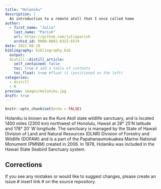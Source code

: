 ```yaml
---
title: "Holaniku"
description: |
  An introduction to a remote atoll that I once called home
author:
  - first_name: "Julia"
    last_name: "Parish"
    url: https://github.com/juliaparish
    orchid_id: 0000-0002-8323-6574
date: 2021-08-10
bibliography: bibliography.bib
  output:
  distill::distill_article:
    self_contained: false
    toc: true # add a table of contents
    toc_float: true #float it (positioned on the left)
categories:
  - distill
  - R
preview: images/Holaniku.jpg
draft: true
---
```



```r
knitr::opts_chunk$set(echo = FALSE)
```

Holaniku is known as the Kure Atoll state wildlife sanctuary, and is located 1400 miles (2300 km) northwest of Honolulu, Hawaii at 28° 25’N latitude and 178° 20’ W longitude. The sanctuary is managed by the State of Hawaii Division of Land and Natural Resources (DLNR) Division of Forestry and Wildlife (DOFAW) and is a part of the Papahanaumokuakea Marine National Monument (PMNM) created in 2006. In 1978, Holaniku was included in the Hawaii State Seabird Sanctuary system. 



## Corrections {.appendix}

If you see any mistakes or would like to suggest changes, please create an issue # insert link # on the source repository.
